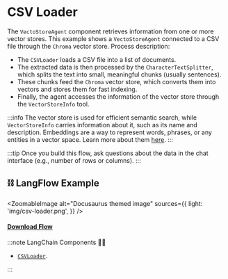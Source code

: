 # CSV Loader

The `VectoStoreAgent` component retrieves information from one or more vector stores. This example shows a `VectoStoreAgent` connected to a CSV file through the `Chroma` vector store. Process description:

- The `CSVLoader` loads a CSV file into a list of documents.
- The extracted data is then processed by the `CharacterTextSplitter`, which splits the text into small, meaningful chunks (usually sentences).
- These chunks feed the `Chroma` vector store, which converts them into vectors and stores them for fast indexing.
- Finally, the agent accesses the information of the vector store through the `VectorStoreInfo` tool.

:::info
The vector store is used for efficient semantic search, while `VectorStoreInfo` carries information about it, such as its name and description. Embeddings are a way to represent words, phrases, or any entities in a vector space. Learn more about them [here](https://platform.openai.com/docs/guides/embeddings/what-are-embeddings).
:::

:::tip
Once you build this flow, ask questions about the data in the chat interface (e.g., number of rows or columns).
:::


## ⛓️ LangFlow Example



<ZoomableImage
  alt="Docusaurus themed image"
  sources={{
    light: 'img/csv-loader.png',
  }}
/>

 #### <a target="\_blank" href="json_files/CSV_Loader.json" download>Download Flow</a>

:::note LangChain Components 🦜🔗
- [`CSVLoader`](https://python.langchain.com/en/latest/modules/indexes/document_loaders/examples/csv.html?highlight=CSV%20loader).


:::
